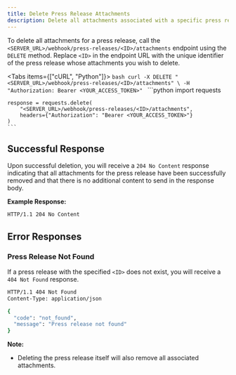 ```yaml
---
title: Delete Press Release Attachments
description: Delete all attachments associated with a specific press release by its ID.
---
```



To delete all attachments for a press release, call the `<SERVER_URL>/webhook/press-releases/<ID>/attachments` endpoint using the `DELETE` method. Replace `<ID>` in the endpoint URL with the unique identifier of the press release whose attachments you wish to delete.

<Tabs items={["cURL", "Python"]}>
  <Tab value="cURL">
    ```bash
    curl -X DELETE "<SERVER_URL>/webhook/press-releases/<ID>/attachments" \
      -H "Authorization: Bearer <YOUR_ACCESS_TOKEN>"
    ```
  </Tab>
  <Tab value="Python">
    ```python
    import requests

    response = requests.delete(
        "<SERVER_URL>/webhook/press-releases/<ID>/attachments",
        headers={"Authorization": "Bearer <YOUR_ACCESS_TOKEN>"}
    )
    ```
  </Tab>
</Tabs>

## Successful Response

Upon successful deletion, you will receive a `204 No Content` response indicating that all attachments for the press release have been successfully removed and that there is no additional content to send in the response body.

**Example Response:**

```bash
HTTP/1.1 204 No Content
```

## Error Responses

### Press Release Not Found

If a press release with the specified `<ID>` does not exist, you will receive a `404 Not Found` response.

```bash
HTTP/1.1 404 Not Found
Content-Type: application/json

{
  "code": "not_found",
  "message": "Press release not found"
}
```

**Note:**

* Deleting the press release itself will also remove all associated attachments.
